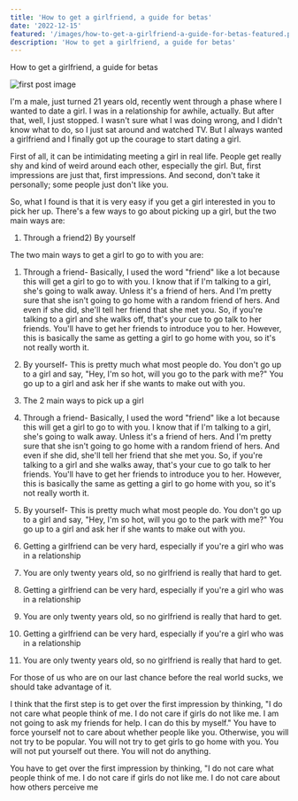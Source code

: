 ```yaml
---
title: 'How to get a girlfriend, a guide for betas'
date: '2022-12-15'
featured: '/images/how-to-get-a-girlfriend-a-guide-for-betas-featured.png'
description: 'How to get a girlfriend, a guide for betas'
---
```


How to get a girlfriend, a guide for betas

![first post image](/images/how-to-get-a-girlfriend-a-guide-for-betas.png)

I'm a male, just turned 21 years old, recently went through a phase where I wanted to date a girl. I was in a relationship for awhile, actually. But after that, well, I just stopped. I wasn't sure what I was doing wrong, and I didn't know what to do, so I just sat around and watched TV. But I always wanted a girlfriend and I finally got up the courage to start dating a girl.

First of all, it can be intimidating meeting a girl in real life. People get really shy and kind of weird around each other, especially the girl. But, first impressions are just that, first impressions. And second, don't take it personally; some people just don't like you.

So, what I found is that it is very easy if you get a girl interested in you to pick her up. There's a few ways to go about picking up a girl, but the two main ways are:

1) Through a friend2) By yourself

The two main ways to get a girl to go to with you are:

1) Through a friend- Basically, I used the word "friend" like a lot because this will get a girl to go to with you. I know that if I'm talking to a girl, she's going to walk away. Unless it's a friend of hers. And I'm pretty sure that she isn't going to go home with a random friend of hers. And even if she did, she'll tell her friend that she met you. So, if you're talking to a girl and she walks off, that's your cue to go talk to her friends. You'll have to get her friends to introduce you to her. However, this is basically the same as getting a girl to go home with you, so it's not really worth it.

2) By yourself- This is pretty much what most people do. You don't go up to a girl and say, "Hey, I'm so hot, will you go to the park with me?" You go up to a girl and ask her if she wants to make out with you.

2) The 2 main ways to pick up a girl

1) Through a friend- Basically, I used the word "friend" like a lot because this will get a girl to go to with you. I know that if I'm talking to a girl, she's going to walk away. Unless it's a friend of hers. And I'm pretty sure that she isn't going to go home with a random friend of hers. And even if she did, she'll tell her friend that she met you. So, if you're talking to a girl and she walks away, that's your cue to go talk to her friends. You'll have to get her friends to introduce you to her. However, this is basically the same as getting a girl to go home with you, so it's not really worth it.

2) By yourself- This is pretty much what most people do. You don't go up to a girl and say, "Hey, I'm so hot, will you go to the park with me?" You go up to a girl and ask her if she wants to make out with you.

1) Getting a girlfriend can be very hard, especially if you're a girl who was in a relationship

2) You are only twenty years old, so no girlfriend is really that hard to get.

1) Getting a girlfriend can be very hard, especially if you're a girl who was in a relationship

2) You are only twenty years old, so no girlfriend is really that hard to get.

1) Getting a girlfriend can be very hard, especially if you're a girl who was in a relationship

2) You are only twenty years old, so no girlfriend is really that hard to get.

For those of us who are on our last chance before the real world sucks, we should take advantage of it.

I think that the first step is to get over the first impression by thinking, "I do not care what people think of me. I do not care if girls do not like me. I am not going to ask my friends for help. I can do this by myself." You have to force yourself not to care about whether people like you. Otherwise, you will not try to be popular. You will not try to get girls to go home with you. You will not put yourself out there. You will not do anything.

You have to get over the first impression by thinking, "I do not care what people think of me. I do not care if girls do not like me. I do not care about how others perceive me

